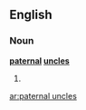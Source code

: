 ==English==

===Noun===
'''[[paternal]] [[uncle]]s'''

# {{plural of|[[paternal uncle]]}}

[[ar:paternal uncles]]